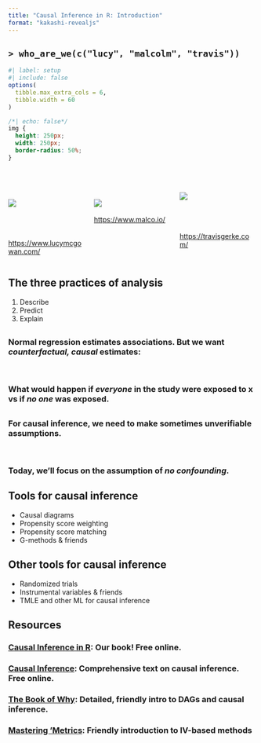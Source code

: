 ```yaml
---
title: "Causal Inference in R: Introduction"
format: "kakashi-revealjs"
---
```


## `> who_are_we(c("lucy", "malcolm", "travis"))`

```r
#| label: setup
#| include: false
options(
  tibble.max_extra_cols = 6, 
  tibble.width = 60
)
```

```css
/*| echo: false*/
img {
  height: 250px;
  width: 250px;
  border-radius: 50%;
}
```

:::: {.columns}

::: {.column width="33.3%"}
<br />
<br />

<img src="img/ldm.jpg" class="rounded-circle" />

::: {.small}
<br />
<br />
&nbsp;&nbsp;&nbsp;&nbsp;&nbsp;&nbsp;&nbsp; [https://www.lucymcgowan.com/](https://www.lucymcgowan.com/)
:::
:::

::: {.column width="33.3%"}
<br />
<br />

::: {.small}
<img src="img/mb.jpg" class="rounded-circle" />
<br />
&nbsp;&nbsp;&nbsp; [https://www.malco.io/](https://www.malco.io/)
:::
:::


::: {.column width="33.3%"}
<br />
<br />
<img src="img/tg.jpg" class="rounded-circle" />



::: {.small}
<br />
<br />
<br />
[https://travisgerke.com/](https://travisgerke.com/)
:::
:::

::::


## The three practices of analysis {background-color="#23373B"}

1. Describe
2. Predict
3. Explain

## {background-color="#23373B" .center}
### Normal regression estimates associations. But we want *counterfactual, causal* estimates: 
<br />

### What would happen if *everyone* in the study were exposed to x vs if *no one* was exposed.


## {background-color="#23373B" .center}
### For causal inference, we need to make sometimes unverifiable assumptions. 

<br />

### Today, we'll focus on the assumption of *no confounding*.

## Tools for causal inference {background-color="#23373B"}

- Causal diagrams
- Propensity score weighting
- Propensity score matching
- G-methods & friends

## Other tools for causal inference {background-color="#23373B"}

- Randomized trials
- Instrumental variables & friends
- TMLE and other ML for causal inference

## Resources {background-color="#23373B"}
### [Causal Inference in R](https://www.r-causal.org/): Our book! Free online.
### [Causal Inference](https://www.hsph.harvard.edu/miguel-hernan/causal-inference-book/): Comprehensive text on causal inference. Free online.
### [The Book of Why](http://bayes.cs.ucla.edu/WHY/): Detailed, friendly intro to DAGs and causal inference. 
### [Mastering 'Metrics](http://www.masteringmetrics.com/): Friendly introduction to IV-based methods
